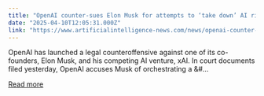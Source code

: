 ```yaml
---
title: "OpenAI counter-sues Elon Musk for attempts to ‘take down’ AI rival"
date: "2025-04-10T12:05:31.000Z"
link: "https://www.artificialintelligence-news.com/news/openai-counter-sues-elon-musk-attempts-take-down-ai-rival/"
---
```


OpenAI has launched a legal counteroffensive against one of its co-founders, Elon Musk, and his competing AI venture, xAI. In court documents filed yesterday, OpenAI accuses Musk of orchestrating a &#...

[Read more](https://www.artificialintelligence-news.com/news/openai-counter-sues-elon-musk-attempts-take-down-ai-rival/)

